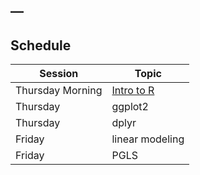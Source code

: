 ---
---

## Schedule

Session | Topic
-----------------|------------
Thursday Morning|[Intro to R](/presentations/intro2R.html)
Thursday | ggplot2 
Thursday | dplyr 
Friday | linear modeling 
Friday | PGLS 
